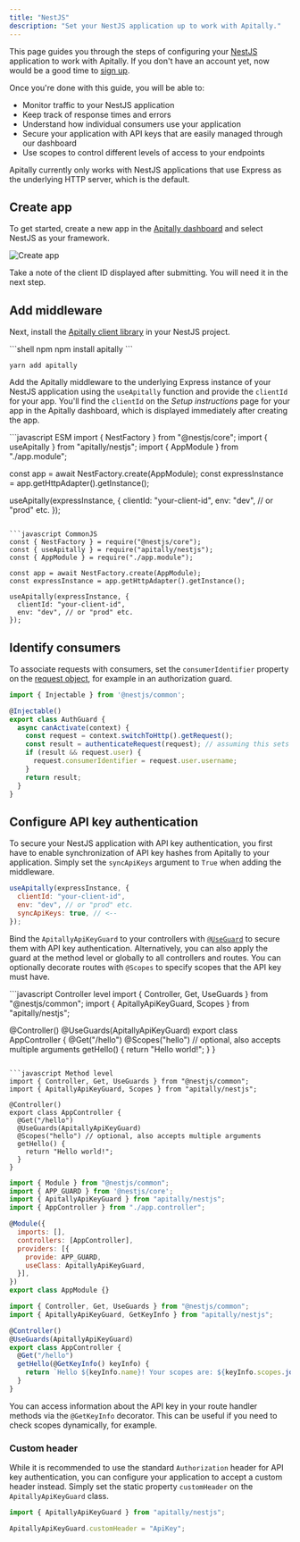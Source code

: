 ```yaml
---
title: "NestJS"
description: "Set your NestJS application up to work with Apitally."
---
```


This page guides you through the steps of configuring your [NestJS](https://nestjs.com) application to work with Apitally. If you don't have an account yet, now would be a good time to [sign up](https://app.apitally.io/?signup).

Once you're done with this guide, you will be able to:

- Monitor traffic to your NestJS application
- Keep track of response times and errors
- Understand how individual consumers use your application
- Secure your application with API keys that are easily managed through our dashboard
- Use scopes to control different levels of access to your endpoints

<Warning>Apitally currently only works with NestJS applications that use Express as the underlying HTTP server, which is the default.</Warning>

## Create app

To get started, create a new app in the [Apitally dashboard](https://app.apitally.io/apps) and select NestJS as your framework.

![Create app](https://assets.apitally.io/docs/create-app-nestjs.png)

Take a note of the client ID displayed after submitting. You will need it in the next step.

## Add middleware

Next, install the [Apitally client library](https://www.npmjs.com/package/apitally) in your NestJS project.

<CodeGroup>
```shell npm
npm install apitally
```

```shell yarn
yarn add apitally
```
</CodeGroup>

Add the Apitally middleware to the underlying Express instance of your NestJS application using the `useApitally` function and provide the `clientId` for your app.
You'll find the `clientId` on the _Setup instructions_ page for your app in the Apitally dashboard, which is displayed immediately after creating the app.

<CodeGroup>
```javascript ESM
import { NestFactory } from "@nestjs/core";
import { useApitally } from "apitally/nestjs";
import { AppModule } from "./app.module";

const app = await NestFactory.create(AppModule);
const expressInstance = app.getHttpAdapter().getInstance();

useApitally(expressInstance, {
  clientId: "your-client-id",
  env: "dev", // or "prod" etc.
});
```

```javascript CommonJS
const { NestFactory } = require("@nestjs/core");
const { useApitally } = require("apitally/nestjs");
const { AppModule } = require("./app.module");

const app = await NestFactory.create(AppModule);
const expressInstance = app.getHttpAdapter().getInstance();

useApitally(expressInstance, {
  clientId: "your-client-id",
  env: "dev", // or "prod" etc.
});
```
</CodeGroup>

<div className="mt-4">
  <Snippet file="middleware-first-note.mdx" />
</div>

<Snippet file="env-argument.mdx" />

<Snippet file="add-middleware-check.mdx" />

## Identify consumers

<Snippet file="identify-consumers.mdx" />

To associate requests with consumers, set the `consumerIdentifier` property on the [request object](https://expressjs.com/en/api.html#req), for example in an authorization guard.

```javascript
import { Injectable } from '@nestjs/common';

@Injectable()
export class AuthGuard {
  async canActivate(context) {
    const request = context.switchToHttp().getRequest();
    const result = authenticateRequest(request); // assuming this sets request.user
    if (result && request.user) {
      request.consumerIdentifier = request.user.username;
    }
    return result;
  }
}
```

<Snippet file="consumer-identifier.mdx" />

<Snippet file="identify-consumers-check.mdx" />

## Configure API key authentication

To secure your NestJS application with API key authentication, you first have to enable synchronization of API key hashes from Apitally to your application.
Simply set the `syncApiKeys` argument to `True` when adding the middleware.

```javascript
useApitally(expressInstance, {
  clientId: "your-client-id",
  env: "dev", // or "prod" etc.
  syncApiKeys: true, // <--
});
```

<div className="-mt-4">
  <Snippet file="api-key-sync-info.mdx" />
</div>

Bind the `ApitallyApiKeyGuard` to your controllers with [`@UseGuard`](https://docs.nestjs.com/guards#binding-guards) to secure them with API key authentication.
Alternatively, you can also apply the guard at the method level or globally to all controllers and routes.
You can optionally decorate routes with `@Scopes` to specify scopes that the API key must have.

<CodeGroup>
```javascript Controller level
import { Controller, Get, UseGuards } from "@nestjs/common";
import { ApitallyApiKeyGuard, Scopes } from "apitally/nestjs";

@Controller()
@UseGuards(ApitallyApiKeyGuard)
export class AppController {
  @Get("/hello")
  @Scopes("hello") // optional, also accepts multiple arguments
  getHello() {
    return "Hello world!";
  }
}
```

```javascript Method level
import { Controller, Get, UseGuards } from "@nestjs/common";
import { ApitallyApiKeyGuard, Scopes } from "apitally/nestjs";

@Controller()
export class AppController {
  @Get("/hello")
  @UseGuards(ApitallyApiKeyGuard)
  @Scopes("hello") // optional, also accepts multiple arguments
  getHello() {
    return "Hello world!";
  }
}
```

```javascript Global
import { Module } from "@nestjs/common";
import { APP_GUARD } from '@nestjs/core';
import { ApitallyApiKeyGuard } from "apitally/nestjs";
import { AppController } from "./app.controller";

@Module({
  imports: [],
  controllers: [AppController],
  providers: [{
    provide: APP_GUARD,
    useClass: ApitallyApiKeyGuard,
  }],
})
export class AppModule {}
```

```javascript Access key info
import { Controller, Get, UseGuards } from "@nestjs/common";
import { ApitallyApiKeyGuard, GetKeyInfo } from "apitally/nestjs";

@Controller()
@UseGuards(ApitallyApiKeyGuard)
export class AppController {
  @Get("/hello")
  getHello(@GetKeyInfo() keyInfo) {
    return `Hello ${keyInfo.name}! Your scopes are: ${keyInfo.scopes.join(", ")}`
  }
}
```
</CodeGroup>

You can access information about the API key in your route handler methods via the `@GetKeyInfo` decorator.
This can be useful if you need to check scopes dynamically, for example.

<div className="mt-4">
  <Snippet file="configure-api-key-auth-check.mdx" />
</div>

### Custom header

While it is recommended to use the standard `Authorization` header for API key authentication,
you can configure your application to accept a custom header instead.
Simply set the static property `customHeader` on the `ApitallyApiKeyGuard` class.

```javascript
import { ApitallyApiKeyGuard } from "apitally/nestjs";

ApitallyApiKeyGuard.customHeader = "ApiKey";
```

